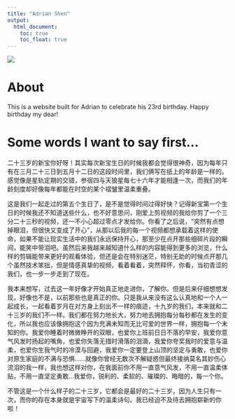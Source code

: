 ```yaml
---
title: "Adrian Shen"
output: 
  html_document:
    toc: true
    toc_float: true
---
```


![](images/IMG_1266.JPG)

# About

This is a website built for Adrian to celebrate his 23rd birthday. Happy birthday my dear!

# Some words I want to say first...


二十三岁的新宝你好呀！其实每次新宝生日的时候我都会觉得很神奇，因为每年只有在三月二十三日到五月十二日的这段时间里，我们俩写在纸上的年龄是一样的。感觉像是星轨定期的交错，参宿四与天狼星每七十六年才能相逢一次，而我们的年龄刻度却好像每年都能在时空的某个褶皱里温柔重叠。

这是我们一起走过的第五个生日了，是不是觉得时间过得好快？记得新宝第一个生日的时候我还不知道送些什么，也不好意思问，刚爱上剪视频的我给你剪了一个三分二十三秒的视频，还一不小心超过零点才发给你。你看了之后说，“突然有点想掉眼泪，但很快又变成了开心”，从那以后我的每一个视频都想承载着这样的使命，如果不能让现实生活中的我们永远保持开心，那至少在点开那些细碎片段的瞬间，能笑中带泪吧。虽然后来我越来越知道什么样的内容能得到更多的浏览，什么样的剪辑能带来更好的观看体验，但还是会在特别迷茫，特别无助的时候点开那几个虽然技术笨拙，但是情感真挚的视频，看着看着，突然释怀，你看，当初青涩的我们，也一步一步走到了现在。

我本来想写，过去这一年好像才开始真正地走进你，了解你。但是后来仔细想想发现，好像也不是，以前那些也是真正的你。只是我从来没有这么认真地和一个人一起成长，一起看着岁月在对方身上刻出不一样的痕迹，十九岁的我们，本来就和二十三岁的我们不一样。我们都在努力地长大，努力地去拥抱每分每秒都在发生的变化，所以我也应该像拥抱这个因为充满未知而无比可爱的世界一样，拥抱每一个未知的你。我爱你睡着时微微睁开的双眼，也爱你上班前日日不落的早安，我爱你意气风发时扬起的嘴角，也爱你失落无措时滑落的泪滴，我爱你夸奖我时的爱意与温柔，也爱你生我气时的冷漠与回避，我爱你一定要登上山顶的坚定与勇敢，也爱你对原生家庭的不满与恐惧……就像你曾经无数次不解疑惑但最终接纳莫名其妙伤心流泪的我一样，我也想这样对你，在我面前你不用一直意气风发，不用一直温柔体贴，不用一直坚定勇敢…我爱你，锐利的、柔软的、璀璨的、晦暗的，每一个你。

不管这是一个什么样子的二十三岁，它都会是最好的二十三岁，因为人生只有一次，而你的存在本身就是宇宙写下的温柔诗句。我已经迫不及待去拥抱崭新的你啦！

